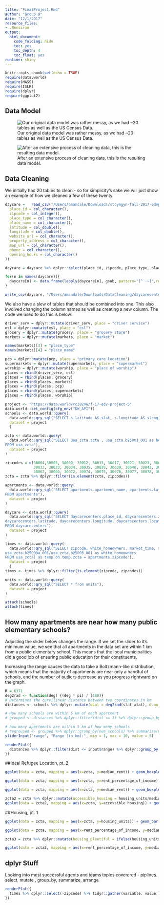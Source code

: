 ```yaml
---
title: "FinalProject.Rmd"
author: "Group 9"
date: "12/1/2017"
resource_files:
- .Renviron
output:
  html_document:
    code_folding: hide
    toc: yes
    toc_depth: 4
    toc_float: yes
runtime: shiny
---
```


```r
knitr::opts_chunk$set(echo = TRUE)
require(data.world)
require(MASS)
require(ISLR)
require(dplyr)
require(ggplot2)
```
## Data Model

![Our original data model was rather messy, as we had ~20 tables as well as the US Census Data.](/Users/amandale/Desktop/Screen Shot 2017-11-28 at 5.47.20 PM.png)

![After an extensive process of cleaning data, this is the resulting data model.](/Users/amandale/Desktop/Screen Shot 2017-11-29 at 12.12.44 AM.png)



## Data Cleaning 
We initially had 20 tables to clean - so for simplicity's sake we will just show an example of how we cleaned a few of these twenty. 

```r
daycare	=	read_csv("/Users/amandale/Downloads/stcyngyn-fall-2017-edvproject-5/day_care_centers.csv", col_types = cols(
  place_id = col_character(),
  zipcode = col_integer(),
  place_type = col_character(),
  place_name = col_character(),
  latitude = col_double(),
  longitude = col_double(),
  website_url = col_character(),
  property_address = col_character(),
  map_url = col_character(),
  phone = col_character(),
  opening_hours = col_character()
))

daycare = daycare %>% dplyr::select(place_id, zipcode, place_type, place_name, latitude, longitude, opening_hours)

for(n in names(daycare)){
  daycare[n] <- data.frame(lapply(daycare[n], gsub, pattern="[^ -~]",replacement = ""))
}

write_csv(daycare, "/Users/amandale/Downloads/DataCleaning/daycarecenters.csv")

```

We also have a slew of tables that should be combined into one. This also involved changing the column names as well as creating a new column. The code we used to do this is below: 
```r
driver_serv = dplyr::mutate(driver_serv, place = "driver service")
esl = dplyr::mutate(esl, place = "esl")
grocery = dplyr::mutate(grocery, place = "grocery store")
markets = dplyr::mutate(markets, place = "market")

names(markets)[3] = "place_type"
names(markets)[4] = "place_name"

pcp = dplyr::mutate(pcp, place = "primary care location")
supermarkets = dplyr::mutate(supermarkets, place = "supermarket")
worship = dplyr::mutate(worship, place = "place of worship")
places = rbind(driver_serv, esl)
places = rbind(places, grocery)
places = rbind(places, markets)
places = rbind(places, pcp)
places = rbind(places, supermarkets)
places = rbind(places, worship)
```

```r
project <- "https://data.world/rc38246/f-17-edv-project-5"
data.world::set_config(cfg_env("DW_API"))
schools <- data.world::query(
  data.world::qry_sql("SELECT s.latitude AS slat, s.longitude AS slong, school_name, a.latitude AS alat, a.longitude AS along, apartment_name FROM schools AS s cross join apartments AS a WHERE s.grades = 'Elementary' and school_type = 'public'"),
  dataset = project
  )

zcta <- data.world::query(
  data.world::qry_sql("SELECT usa_zcta.zcta , usa_zcta.b25001_001 as housing_units , usa_zcta.b25058_001 as median_rent, usa_zcta.b25071_001 as rent_percentage_of_income
FROM usa_zcta"),
  dataset = project
)

zipcodes = c(30004,30005, 30009, 30012, 30013, 30017, 30021, 30023, 30024, 30028, 30030,30031,
             30032, 30033, 30034, 30035, 30038, 30039, 30040, 30043, 30047, 30052, 30058,
             30062, 30066, 30072, 30074, 30075, 30076, 30077, 30078, 30079)
zcta = zcta %>% dplyr::filter(is.element(zcta, zipcodes))

apartments <- data.world::query(
  data.world::qry_sql("SELECT apartments.apartment_name, apartments.latitude, apartments.longitude, apartments.place_id, apartments.zipcode
FROM apartments"),
  dataset = project
)

daycare <- data.world::query(
  data.world::qry_sql("SELECT daycarecenters.place_id, daycarecenters.zipcode, daycarecenters.place_type, daycarecenters.place_name,
daycarecenters.latitude, daycarecenters.longitude, daycarecenters.location, daycarecenters.opening_hours
FROM daycarecenters"),
  dataset = project
)

times <- data.world::query(
  data.world::qry_sql("SELECT zipcode, white_homeowners, market_time, school_time FROM apartments JOIN times using(place_id) JOIN (SELECT usa_zcta.zcta,
usa_zcta.b25003a_001/usa_zcta.b25003_001 as white_homeowners
FROM usa_zcta) as temp on temp.zcta = apartments.zipcode"),
  dataset = project
  )
times <- times %>% dplyr::filter(is.element(zipcode, zipcodes))

units <- data.world::query(
  data.world::qry_sql("SELECT * from units"),
  dataset = project
)

attach(schools)
attach(times)
```

## How many apartments are near how many public elementary schools?
Adjusting the slider below changes the range. If we set the slider to it's minimum value, we see that all apartments in the data set are within 1 km from a public elementary school. This means that the local municipalities did a good job of ensuring public education for their constituents.

Increasing the range causes the data to take a Boltzmann-like distribution, which means that the majority of apartments are near only a handful of schools, and the number of outliers decrease as you progress rightward on the graph. 

```r
R = 6371
deg2rad <- function(deg) {(deg * pi) / (180)}
# Determines the curvilinear distance between two coordinates in km
distances <- schools %>% dplyr::mutate(dLat = deg2rad(slat-alat), dLon = deg2rad(slong-along), a = sin(dLat/2)*sin(dLat/2)+cos(deg2rad(slat))*cos(deg2rad(alat))*sin(dLon/2)*sin(dLon/2), c = 2*atan2(sqrt(a), sqrt(1-a)), dist = R*c) %>% dplyr::select(school_name,apartment_name,dist)

# How many schools are within 5 km of each apartment
# grouped <- distances %>% dplyr::filter(dist <= 1) %>% dplyr::group_by(apartment_name) %>% dplyr::summarise(num_schools = n())

# how many apartments are within 5 km of how many schools
# regrouped <- grouped %>% dplyr::group_by(num_schools) %>% summarise(num_apartments = n())
sliderInput("range", "Range (in km):", min = 1, max = 10, value = 5)

renderPlot({
  distances %>% dplyr::filter(dist <= input$range) %>% dplyr::group_by(apartment_name) %>% dplyr::summarise(num_schools = n()) %>% ggplot(aes(num_schools)) + geom_bar() + labs(x = "Number of Schools", y = "Number of Apartments")
})
```

##Ideal Refugee Location, pt. 2

```r
ggplot(data = zcta, mapping = aes(x=zcta, y=median_rent)) + geom_boxplot() + ggtitle("Rent Dist. by Zip")

ggplot(data = zcta, mapping = aes(x=zcta, y=rent_percentage_of_income)) + geom_boxplot() + ggtitle("Rent % by Zip")

ggplot(data = zcta, mapping = aes(x=zcta, y=median_rent)) + geom_boxplot() + ggtitle("Rent Dist. by Zip")

zcta2 = zcta %>% dplyr::mutate(accessible_housing = housing_units/median_rent)
ggplot(data = zcta2, mapping = aes(x=zcta, y=accessible_housing)) + geom_boxplot() + ggtitle("Accessible Housing by Zip")
```

##Housing, pt. 1

```r
ggplot(data = zcta, mapping = aes(x=zcta, y=housing_units)) + geom_bar(stat="identity") + ggtitle("Housing Units Available by Zip")

ggplot(data = zcta, mapping = aes(x=rent_percentage_of_income, y=median_rent)) + geom_point() + geom_smooth(method = lm, fullrange= TRUE, se=FALSE, color = "black" ) + ggtitle("Rent Analytics ") 

zcta3 = zcta %>% dplyr::mutate(housing_plentiful = ifelse(housing_units < 5000, "false", "true"))

ggplot(data = zcta3, mapping = aes(x=rent_percentage_of_income, y=median_rent, color = housing_plentiful)) + geom_point() + geom_smooth(method = lm, fullrange= TRUE, se=FALSE ) + ggtitle("Rent Analytics 2")
```


## dplyr Stuff

Looking into most successful agents and teams
topics coverered - piplines. select, mutate , group_by, summarize, arrange
```r
renderPlot({
  times %>% dplyr::select(-zipcode) %>% tidyr::gather(variable, value, -white_homeowners) %>% ggplot(aes(x = white_homeowners, y = value, color = variable)) + geom_point()
})


```